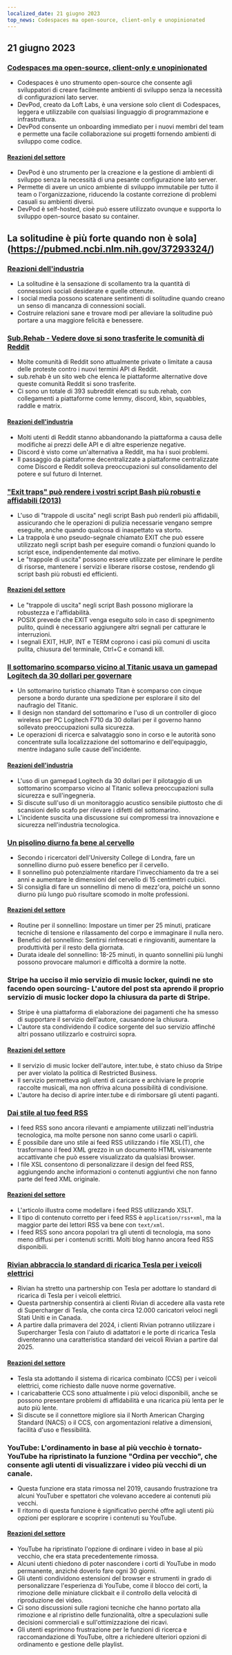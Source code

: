 ```yaml
---
localized_date: 21 giugno 2023
top_news: Codespaces ma open-source, client-only e unopinionated
---
```




<CallToAction />

<Steps>

## 21 giugno 2023

### [Codespaces ma open-source, client-only e unopinionated](https://devpod.sh/)

- Codespaces è uno strumento open-source che consente agli sviluppatori di creare facilmente ambienti di sviluppo senza la necessità di configurazioni lato server.
- DevPod, creato da Loft Labs, è una versione solo client di Codespaces, leggera e utilizzabile con qualsiasi linguaggio di programmazione e infrastruttura.
- DevPod consente un onboarding immediato per i nuovi membri del team e permette una facile collaborazione sui progetti fornendo ambienti di sviluppo come codice.

#### [Reazioni del settore](http://news.ycombinator.com/item?id=36407477)

- DevPod è uno strumento per la creazione e la gestione di ambienti di sviluppo senza la necessità di una pesante configurazione lato server.
- Permette di avere un unico ambiente di sviluppo immutabile per tutto il team o l'organizzazione, riducendo la costante correzione di problemi casuali su ambienti diversi.
- DevPod è self-hosted, cioè può essere utilizzato ovunque e supporta lo sviluppo open-source basato su container.

## La solitudine è più forte quando non è sola](https://pubmed.ncbi.nlm.nih.gov/37293324/)

### [Reazioni dell'industria](http://news.ycombinator.com/item?id=36403280)

- La solitudine è la sensazione di scollamento tra la quantità di connessioni sociali desiderate e quelle ottenute.
- I social media possono scatenare sentimenti di solitudine quando creano un senso di mancanza di connessioni sociali.
- Costruire relazioni sane e trovare modi per alleviare la solitudine può portare a una maggiore felicità e benessere.

### [Sub.Rehab - Vedere dove si sono trasferite le comunità di Reddit](https://sub.rehab/)

- Molte comunità di Reddit sono attualmente private o limitate a causa delle proteste contro i nuovi termini API di Reddit.
- sub.rehab è un sito web che elenca le piattaforme alternative dove queste comunità Reddit si sono trasferite.
- Ci sono un totale di 393 subreddit elencati su sub.rehab, con collegamenti a piattaforme come lemmy, discord, kbin, squabbles, raddle e matrix.

#### [Reazioni dell'industria](http://news.ycombinator.com/item?id=36401999)

- Molti utenti di Reddit stanno abbandonando la piattaforma a causa delle modifiche ai prezzi delle API e di altre esperienze negative.
- Discord è visto come un'alternativa a Reddit, ma ha i suoi problemi.
- Il passaggio da piattaforme decentralizzate a piattaforme centralizzate come Discord e Reddit solleva preoccupazioni sul consolidamento del potere e sul futuro di Internet.

### ["Exit traps" può rendere i vostri script Bash più robusti e affidabili (2013)](http://redsymbol.net/articles/bash-exit-traps/)

- L'uso di "trappole di uscita" negli script Bash può renderli più affidabili, assicurando che le operazioni di pulizia necessarie vengano sempre eseguite, anche quando qualcosa di inaspettato va storto.
- La trappola è uno pseudo-segnale chiamato EXIT che può essere utilizzato negli script bash per eseguire comandi o funzioni quando lo script esce, indipendentemente dal motivo.
- Le "trappole di uscita" possono essere utilizzate per eliminare le perdite di risorse, mantenere i servizi e liberare risorse costose, rendendo gli script bash più robusti ed efficienti.

#### [Reazioni del settore](http://news.ycombinator.com/item?id=36400465)

- Le "trappole di uscita" negli script Bash possono migliorare la robustezza e l'affidabilità.
- POSIX prevede che EXIT venga eseguito solo in caso di spegnimento pulito, quindi è necessario aggiungere altri segnali per catturare le interruzioni.
- I segnali EXIT, HUP, INT e TERM coprono i casi più comuni di uscita pulita, chiusura del terminale, Ctrl+C e comandi kill.

### [Il sottomarino scomparso vicino al Titanic usava un gamepad Logitech da 30 dollari per governare](https://arstechnica.com/gaming/2023/06/submarine-missing-near-titanic-used-a-30-logitech-gamepad-for-steering/)

- Un sottomarino turistico chiamato Titan è scomparso con cinque persone a bordo durante una spedizione per esplorare il sito del naufragio del Titanic.
- Il design non standard del sottomarino e l'uso di un controller di gioco wireless per PC Logitech F710 da 30 dollari per il governo hanno sollevato preoccupazioni sulla sicurezza.
- Le operazioni di ricerca e salvataggio sono in corso e le autorità sono concentrate sulla localizzazione del sottomarino e dell'equipaggio, mentre indagano sulle cause dell'incidente.

#### [Reazioni dell'industria](http://news.ycombinator.com/item?id=36407781)

- L'uso di un gamepad Logitech da 30 dollari per il pilotaggio di un sottomarino scomparso vicino al Titanic solleva preoccupazioni sulla sicurezza e sull'ingegneria.
- Si discute sull'uso di un monitoraggio acustico sensibile piuttosto che di scansioni dello scafo per rilevare i difetti del sottomarino.
- L'incidente suscita una discussione sui compromessi tra innovazione e sicurezza nell'industria tecnologica.

### [Un pisolino diurno fa bene al cervello](https://www.bbc.com/news/health-65950168)

- Secondo i ricercatori dell'University College di Londra, fare un sonnellino diurno può essere benefico per il cervello.
- Il sonnellino può potenzialmente ritardare l'invecchiamento da tre a sei anni e aumentare le dimensioni del cervello di 15 centimetri cubici.
- Si consiglia di fare un sonnellino di meno di mezz'ora, poiché un sonno diurno più lungo può risultare scomodo in molte professioni.

#### [Reazioni del settore](http://news.ycombinator.com/item?id=36399503)

- Routine per il sonnellino: Impostare un timer per 25 minuti, praticare tecniche di tensione e rilassamento del corpo e immaginare il nulla nero.
- Benefici del sonnellino: Sentirsi rinfrescati e ringiovaniti, aumentare la produttività per il resto della giornata.
- Durata ideale del sonnellino: 18-25 minuti, in quanto sonnellini più lunghi possono provocare malumori e difficoltà a dormire la notte.

### Stripe ha ucciso il mio servizio di music locker, quindi ne sto facendo open sourcing- L'autore del post sta aprendo il proprio servizio di music locker dopo la chiusura da parte di Stripe.

- Stripe è una piattaforma di elaborazione dei pagamenti che ha smesso di supportare il servizio dell'autore, causandone la chiusura.
- L'autore sta condividendo il codice sorgente del suo servizio affinché altri possano utilizzarlo e costruirci sopra.

#### [Reazioni del settore](http://news.ycombinator.com/item?id=36403607)

- Il servizio di music locker dell'autore, inter.tube, è stato chiuso da Stripe per aver violato la politica di Restricted Business.
- Il servizio permetteva agli utenti di caricare e archiviare le proprie raccolte musicali, ma non offriva alcuna possibilità di condivisione.
- L'autore ha deciso di aprire inter.tube e di rimborsare gli utenti paganti.

### [Dai stile al tuo feed RSS](https://darekkay.com/blog/rss-styling/)

- I feed RSS sono ancora rilevanti e ampiamente utilizzati nell'industria tecnologica, ma molte persone non sanno come usarli o capirli.
- È possibile dare uno stile ai feed RSS utilizzando i file XSL(T), che trasformano il feed XML grezzo in un documento HTML visivamente accattivante che può essere visualizzato da qualsiasi browser.
- I file XSL consentono di personalizzare il design del feed RSS, aggiungendo anche informazioni o contenuti aggiuntivi che non fanno parte del feed XML originale.

#### [Reazioni del settore](http://news.ycombinator.com/item?id=36401854)

- L'articolo illustra come modellare i feed RSS utilizzando XSLT.
- Il tipo di contenuto corretto per i feed RSS è `application/rss+xml`, ma la maggior parte dei lettori RSS va bene con `text/xml`.
- I feed RSS sono ancora popolari tra gli utenti di tecnologia, ma sono meno diffusi per i contenuti scritti. Molti blog hanno ancora feed RSS disponibili.

### [Rivian abbraccia lo standard di ricarica Tesla per i veicoli elettrici](https://ev-edition.com/2023/06/rivian-joins-forces-with-tesla-embracing-their-charging-standard-for-electric-vehicles/)

- Rivian ha stretto una partnership con Tesla per adottare lo standard di ricarica di Tesla per i veicoli elettrici.
- Questa partnership consentirà ai clienti Rivian di accedere alla vasta rete di Supercharger di Tesla, che conta circa 12.000 caricatori veloci negli Stati Uniti e in Canada.
- A partire dalla primavera del 2024, i clienti Rivian potranno utilizzare i Supercharger Tesla con l'aiuto di adattatori e le porte di ricarica Tesla diventeranno una caratteristica standard dei veicoli Rivian a partire dal 2025.

#### [Reazioni del settore](http://news.ycombinator.com/item?id=36403494)

- Tesla sta adottando il sistema di ricarica combinato (CCS) per i veicoli elettrici, come richiesto dalle nuove norme governative.
- I caricabatterie CCS sono attualmente i più veloci disponibili, anche se possono presentare problemi di affidabilità e una ricarica più lenta per le auto più lente.
- Si discute se il connettore migliore sia il North American Charging Standard (NACS) o il CCS, con argomentazioni relative a dimensioni, facilità d'uso e flessibilità.

### YouTube: L'ordinamento in base al più vecchio è tornato- YouTube ha ripristinato la funzione "Ordina per vecchio", che consente agli utenti di visualizzare i video più vecchi di un canale.

- Questa funzione era stata rimossa nel 2019, causando frustrazione tra alcuni YouTuber e spettatori che volevano accedere ai contenuti più vecchi.
- Il ritorno di questa funzione è significativo perché offre agli utenti più opzioni per esplorare e scoprire i contenuti su YouTube.

#### [Reazioni del settore](http://news.ycombinator.com/item?id=36410777)

- YouTube ha ripristinato l'opzione di ordinare i video in base al più vecchio, che era stata precedentemente rimossa.
- Alcuni utenti chiedono di poter nascondere i corti di YouTube in modo permanente, anziché doverlo fare ogni 30 giorni.
- Gli utenti condividono estensioni del browser e strumenti in grado di personalizzare l'esperienza di YouTube, come il blocco dei corti, la rimozione delle miniature clickbait e il controllo della velocità di riproduzione dei video.
- Ci sono discussioni sulle ragioni tecniche che hanno portato alla rimozione e al ripristino delle funzionalità, oltre a speculazioni sulle decisioni commerciali e sull'ottimizzazione dei ricavi.
- Gli utenti esprimono frustrazione per le funzioni di ricerca e raccomandazione di YouTube, oltre a richiedere ulteriori opzioni di ordinamento e gestione delle playlist.

</Steps>
